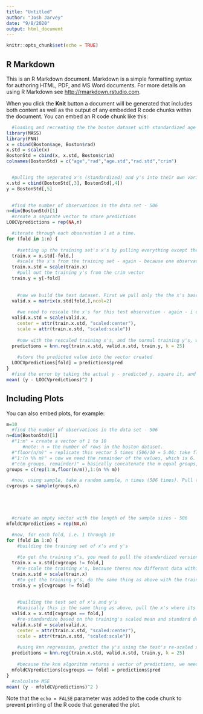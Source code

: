 ```yaml
---
title: "Untitled"
author: "Josh Jarvey"
date: "9/8/2020"
output: html_document
---
```


```r
knitr::opts_chunk$set(echo = TRUE)
```

## R Markdown

This is an R Markdown document. Markdown is a simple formatting syntax for authoring HTML, PDF, and MS Word documents. For more details on using R Markdown see <http://rmarkdown.rstudio.com>.

When you click the **Knit** button a document will be generated that includes both content as well as the output of any embedded R code chunks within the document. You can embed an R code chunk like this:

```r

  #loading and recreating the the boston dataset with standardized age and rad variables
library(MASS)
library(FNN)
x = cbind(Boston$age, Boston$rad)
x.std = scale(x)
BostonStd = cbind(x, x.std, Boston$crim)
colnames(BostonStd) = c("age","rad","age.std","rad.std","crim")


  #pulling the seperated x's (standardized) and y's into their own variables
x.std = cbind(BostonStd[,3], BostonStd[,4])
y = BostonStd[,5]

  
  #find the number of observations in the data set - 506
n=dim(BostonStd)[1]
  #create a separate vector to store predictions
LOOCVpredictions = rep(NA,n)

  #iterate through each observation 1 at a time.
for (fold in 1:n) {
    
    #setting up the training set's x's by pulling everything except the current iteration's observations
  train.x = x.std[-fold,]
    #scale the x's from the training set - again - because one observation was removed so the values will be different.
  train.x.std = scale(train.x)
    #pull out the training y's from the crim vector
  train.y = y[-fold]
  
  
    #now we build the test dataset. First we pull only the the x's based on the current iteration (the LOOV)
  valid.x = matrix(x.std[fold,],ncol=2)
  
    #we need to rescale the x's for this test observation - again - i dont understand why....and you need to use the mean and standard dev from the training set's rescaled x's)
  valid.x.std = scale(valid.x, 
    center = attr(train.x.std, "scaled:center"), 
    scale = attr(train.x.std, "scaled:scale"))
  
    #now with the rescaled training x's, and the normal training y's, we can predict the test y by using the rescaled test x's (that are based on the rescaled train x's mean and standard dev).
  predictions = knn.reg(train.x.std, valid.x.std, train.y, k = 25)
  
    #store the predicted value into the vector created 
  LOOCVpredictions[fold] = predictions$pred
}
  #find the error by taking the actual y - predicted y, square it, and average to find MSE)
mean( (y - LOOCVpredictions)^2 )
```

## Including Plots

You can also embed plots, for example:

```r

m=10
  #find the number of observations in the data set - 506
n=dim(BostonStd)[1]
  #"1:m" = create a vector of 1 to 10
      #note: n = the number of rows in the boston dataset.
  #"floor(n/m)" = replicate this vector 5 times (506/10 = 5.06; take floor = 5).
  #"1:(n %% m)" = now we need the remainder of the values, which is 6. 506 mod 10 = remainder 6). so create a vector 1:6.
  #"c(m groups, remainder)" = basically concatenate the m equal groups, and the remainder.  
groups = c(rep(1:m,floor(n/m)),1:(n %% m))

  #now, using sample, take a random sample, n times (506 times). Pull that sample from the new groups vector, which has all the numbers 1:10 replicated many times. We can use this newly "randomly shuffled" vector to build our CV groups.
cvgroups = sample(groups,n)





  #create an empty vector with the length of the sample sizes - 506
mfoldCVpredictions = rep(NA,n)

  #now, for each fold, i.e. 1 through 10
for (fold in 1:m) {
    #building the training set of x's and y's
    
    #to get the training x's, you need to pull the standardized versions of age and rad, for all values except for the current for-loop iteration, which is the current fold.
  train.x = x.std[cvgroups != fold,]
    #re-scale the training x's, because theres now different data within here.
  train.x.std = scale(train.x)
    #to get the training y's, do the same thing as above with the training x's, pull everything except the current iteration's fold. 
  train.y = y[cvgroups != fold]
  
  
    #building the test set of x's and y's
    #basically this is the same thing as above, pull the x's where its the current fold.
  valid.x = x.std[cvgroups == fold,]
    #re-standardize based on the training's scaled mean and standard deviation
  valid.x.std = scale(valid.x, 
    center = attr(train.x.std, "scaled:center"), 
    scale = attr(train.x.std, "scaled:scale"))
  
    #using knn regression, predict the y's using the test's re-scaled x's. Use the rescaled x's from the training set, and the normal training y's. 
  predictions = knn.reg(train.x.std, valid.x.std, train.y, k = 25)
  
    #because the knn algorithm returns a vector of predictions, we need to store these into the mFoldCVpredictions vector. We find the right indexes by referencing the cvgroups vector (which is the same shape as mfoldCVpredictions) and where the value matches in cvgroups to the current fold (i.e. fold 1 is in index 2,34,45,299,etc, so this is where these are placed. These have to be placed in this particular order, so they match the original y values and an error can be calculated). 
  mfoldCVpredictions[cvgroups == fold] = predictions$pred
}
  #calculate MSE
mean( (y - mfoldCVpredictions)^2 )


```

Note that the `echo = FALSE` parameter was added to the code chunk to prevent printing of the R code that generated the plot.
